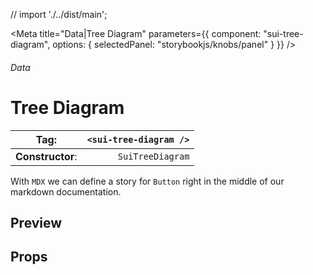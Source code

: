 
// import './../dist/main';

<Meta
	title="Data|Tree Diagram"
	parameters={{
		component: "sui-tree-diagram",
		options: { selectedPanel: "storybookjs/knobs/panel" }
	}}
/>

###### Data

# Tree Diagram

| **Tag**:         | `<sui-tree-diagram />` |
| ---------------- | ---------------------: |
| **Constructor**: |       `SuiTreeDiagram` |

With `MDX` we can define a story for `Button` right in the middle of our
markdown documentation.

## Preview

## Props
